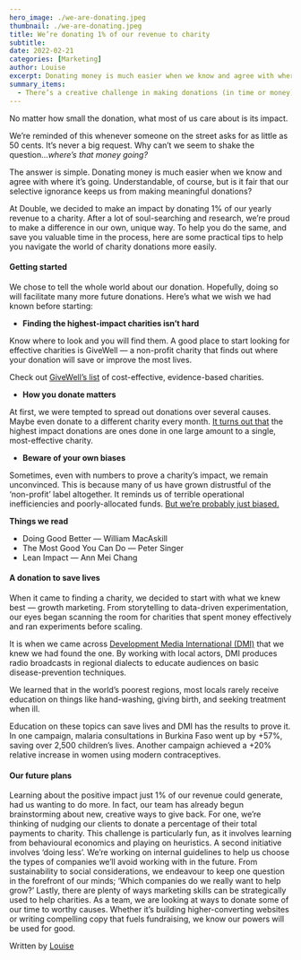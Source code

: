 ```yaml
---
hero_image: ./we-are-donating.jpeg
thumbnail: ./we-are-donating.jpeg
title: We’re donating 1% of our revenue to charity
subtitle:
date: 2022-02-21
categories: [Marketing]
author: Louise
excerpt: Donating money is much easier when we know and agree with where it’s going. Understandable, of course, but is it fair that our selective ignorance keeps us from making meaningful donations?
summary_items:
  - There’s a creative challenge in making donations (in time or money) go furthest. Embrace it!
---
```


No matter how small the donation, what most of us care about is its impact.

We’re reminded of this whenever someone on the street asks for as little as 50 cents. It’s never a big request. Why can’t we seem to shake the question…_where’s that money going?_

The answer is simple. Donating money is much easier when we know and agree with where it’s going. Understandable, of course, but is it fair that our selective ignorance keeps us from making meaningful donations?

At Double, we decided to make an impact by donating 1% of our yearly revenue to a charity. After a lot of soul-searching and research, we’re proud to make a difference in our own, unique way. To help you do the same, and save you valuable time in the process, here are some practical tips to help you navigate the world of charity donations more easily.

#### **Getting started**

We chose to tell the whole world about our donation. Hopefully, doing so will facilitate many more future donations. Here’s what we wish we had known before starting:

- **Finding the highest-impact charities isn’t hard**

Know where to look and you will find them. A good place to start looking for effective charities is GiveWell — a non-profit charity that finds out where your donation will save or improve the most lives.

Check out [GiveWell’s list](https://www.google.com/url?q=https://www.givewell.org/charities/top-charities&sa=D&source=docs&ust=1645422633076171&usg=AOvVaw243Nvz5IAbFIFQw2l9LEbV) of cost-effective, evidence-based charities.

- **How you donate matters**

At first, we were tempted to spread out donations over several causes. Maybe even donate to a different charity every month. [It turns out that](https://www.sas.upenn.edu/~baron/papers/charity.pdf) the highest impact donations are ones done in one large amount to a single, most-effective charity.

- **Beware of your own biases**

Sometimes, even with numbers to prove a charity’s impact, we remain unconvinced. This is because many of us have grown distrustful of the ‘non-profit’ label altogether. It reminds us of terrible operational inefficiencies and poorly-allocated funds. [But we’re probably just biased.](https://louisedesadeleer.com/2020/05/01/why-youre-still-hesitant-about-donating-to-charity/)

**Things we read**

- Doing Good Better — William MacAskill
- The Most Good You Can Do — Peter Singer
- Lean Impact — Ann Mei Chang

#### **A donation to save lives**

When it came to finding a charity, we decided to start with what we knew best — growth marketing. From storytelling to data-driven experimentation, our eyes began scanning the room for charities that spent money effectively and ran experiments before scaling.

It is when we came across [Development Media International (DMI)](https://www.developmentmedia.net/) that we knew we had found the one. By working with local actors, DMI produces radio broadcasts in regional dialects to educate audiences on basic disease-prevention techniques.

We learned that in the world’s poorest regions, most locals rarely receive education on things like hand-washing, giving birth, and seeking treatment when ill.

Education on these topics can save lives and DMI has the results to prove it. In one campaign, malaria consultations in Burkina Faso went up by +57%, saving over 2,500 children’s lives. Another campaign achieved a +20% relative increase in women using modern contraceptives.

#### **Our future plans**

Learning about the positive impact just 1% of our revenue could generate, had us wanting to do more. In fact, our team has already begun brainstorming about new, creative ways to give back. For one, we’re thinking of nudging our clients to donate a percentage of their total payments to charity. This challenge is particularly fun, as it involves learning from behavioural economics and playing on heuristics.
A second initiative involves ‘doing less’. We’re working on internal guidelines to help us choose the types of companies we’ll avoid working with in the future. From sustainability to social considerations, we endeavour to keep one question in the forefront of our minds; ‘Which companies do we really want to help grow?’
Lastly, there are plenty of ways marketing skills can be strategically used to help charities. As a team, we are looking at ways to donate some of our time to worthy causes. Whether it’s building higher-converting websites or writing compelling copy that fuels fundraising, we know our powers will be used for good.

Written by [Louise](https://nl.linkedin.com/in/louise-de-sadeleer)
